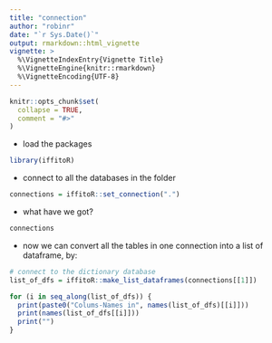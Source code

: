 ```yaml
---
title: "connection"
author: "robinr"
date: "`r Sys.Date()`"
output: rmarkdown::html_vignette
vignette: >
  %\VignetteIndexEntry{Vignette Title}
  %\VignetteEngine{knitr::rmarkdown}
  %\VignetteEncoding{UTF-8}
---
```


```r
knitr::opts_chunk$set(
  collapse = TRUE,
  comment = "#>"
)
```

- load the packages

```r
library(iffitoR)
```

- connect to all the databases in the folder

```r
connections = iffitoR::set_connection(".")
```

- what have we got?

```r
connections
```

- now we can convert all the tables in one connection into a list of dataframe, by:

```r
# connect to the dictionary database
list_of_dfs = iffitoR::make_list_dataframes(connections[[1]])

for (i in seq_along(list_of_dfs)) {
  print(paste0("Colums-Names in", names(list_of_dfs)[[i]]))
  print(names(list_of_dfs[[i]]))
  print("")
}
```

